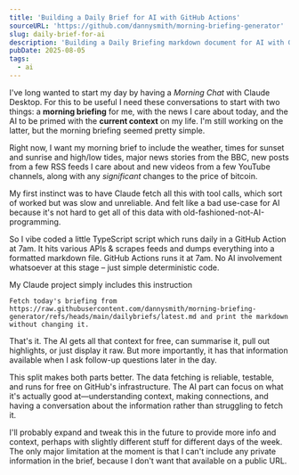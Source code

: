 ```yaml
---
title: 'Building a Daily Brief for AI with GitHub Actions'
sourceURL: 'https://github.com/dannysmith/morning-briefing-generator'
slug: daily-brief-for-ai
description: 'Building a Daily Briefing markdown document for AI with GitHub Actions'
pubDate: 2025-08-05
tags:
  - ai
---
```


I've long wanted to start my day by having a _Morning Chat_ with Claude Desktop. For this to be useful I need these conversations to start with two things: a **morning briefing** for me, with the news I care about today, and the AI to be primed with the **current context** on my life. I'm still working on the latter, but the morning briefing seemed pretty simple.

Right now, I want my morning brief to include the weather, times for sunset and sunrise and high/low tides, major news stories from the BBC, new posts from a few RSS feeds I care about and new videos from a few YouTube channels, along with any _significant_ changes to the price of bitcoin.

My first instinct was to have Claude fetch all this with tool calls, which sort of worked but was slow and unreliable. And felt like a bad use-case for AI because it's not hard to get all of this data with old-fashioned-not-AI-programming.

So I vibe coded a little TypeScript script which runs daily in a GitHub Action at 7am. It hits various APIs & scrapes feeds and dumps everything into a formatted markdown file. GitHub Actions runs it at 7am. No AI involvement whatsoever at this stage – just simple deterministic code.

My Claude project simply includes this instruction

```
Fetch today's briefing from https://raw.githubusercontent.com/dannysmith/morning-briefing-generator/refs/heads/main/dailybriefs/latest.md and print the markdown without changing it.
```

That's it. The AI gets all that context for free, can summarise it, pull out highlights, or just display it raw. But more importantly, it has that information available when I ask follow-up questions later in the day.

This split makes both parts better. The data fetching is reliable, testable, and runs for free on GitHub's infrastructure. The AI part can focus on what it's actually good at—understanding context, making connections, and having a conversation about the information rather than struggling to fetch it.

I'll probably expand and tweak this in the future to provide more info and context, perhaps with slightly different stuff for different days of the week. The only major limitation at the moment is that I can't include any private information in the brief, because I don't want that available on a public URL.
